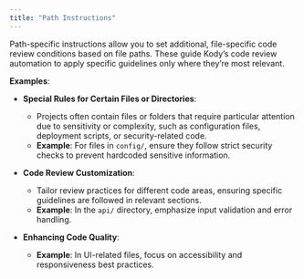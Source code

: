 ```yaml
---
title: "Path Instructions"
---
```


Path-specific instructions allow you to set additional, file-specific code review conditions based on file paths. These guide Kody’s code review automation to apply specific guidelines only where they’re most relevant.

**Examples**:

- **Special Rules for Certain Files or Directories**:

  - Projects often contain files or folders that require particular attention due to sensitivity or complexity, such as configuration files, deployment scripts, or security-related code.
  - **Example**: For files in `config/`, ensure they follow strict security checks to prevent hardcoded sensitive information.

- **Code Review Customization**:

  - Tailor review practices for different code areas, ensuring specific guidelines are followed in relevant sections.
  - **Example**: In the `api/` directory, emphasize input validation and error handling.

- **Enhancing Code Quality**:
  - **Example**: In UI-related files, focus on accessibility and responsiveness best practices.
